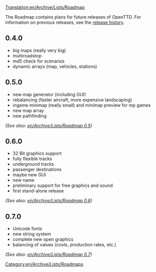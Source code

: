 [[Translation:en/Archive/Lists/Roadmap]]
[[Category:en/Archive/Lists/Roadmaps]]

The Roadmap contains plans for future releases of OpenTTD. For information on previous releases, see the [[en/Archive/OpenTTD/Main Page|release history]].

==0.4.0==
*big maps (really very big)
*multiroadstop
*md5 check for scenarios
*dynamic arrays (map, vehicles, stations)

==0.5.0==
*new map generator (including GUI)
*rebalancing (faster aircraft, more expensive landscaping)
*ingame minimap (really small) and minimap preview for mp games
*new map array
*new pathfinding
''(See also: [[en/Archive/Lists/Roadmap 0.5]])''

==0.6.0==
*32 Bit graphics support
*fully flexible tracks
*underground tracks
*passenger destinations
*maybe new GUI
*new name
*preliminary support for free graphics and sound
*first stand-alone release
''(See also: [[en/Archive/Lists/Roadmap 0.6]])''

==0.7.0==
*Unicode fonts
*new string system
*complete new open graphics
*balancing of values (costs, production rates, etc.)
''(See also: [[en/Archive/Lists/Roadmap 0.7]])''